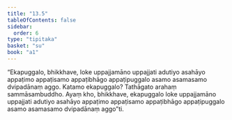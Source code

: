```yaml
---
title: "13.5"
tableOfContents: false
sidebar:
  order: 6
type: "tipitaka"
basket: "su"
book: "a1"
---
```



<DynamicBreadcrumb />

<Division number="174" book="a1" bookNo="15" page="22">

<Paragraph number="267" book="a1">
“Ekapuggalo, bhikkhave, loke uppajjamāno uppajjati adutiyo asahāyo appaṭimo appaṭisamo appaṭibhāgo appaṭipuggalo asamo asamasamo dvipadānaṃ aggo. Katamo ekapuggalo? Tathāgato arahaṃ sammāsambuddho. Ayaṃ kho, bhikkhave, ekapuggalo loke uppajjamāno uppajjati adutiyo asahāyo appaṭimo appaṭisamo appaṭibhāgo appaṭipuggalo asamo asamasamo dvipadānaṃ aggo”ti.
</Paragraph>
</Division>
